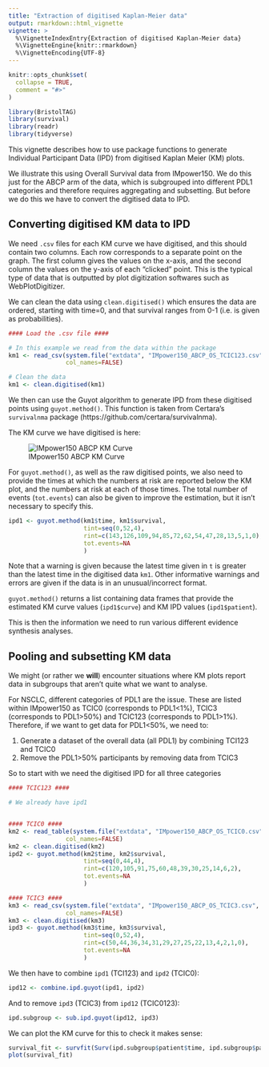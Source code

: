 ---
title: "Extraction of digitised Kaplan-Meier data"
output: rmarkdown::html_vignette
vignette: >
  %\VignetteIndexEntry{Extraction of digitised Kaplan-Meier data}
  %\VignetteEngine{knitr::rmarkdown}
  %\VignetteEncoding{UTF-8}
---

```{r, include = FALSE}
knitr::opts_chunk$set(
  collapse = TRUE,
  comment = "#>"
)
```

```{r setup, results="hide", warning=FALSE, message=FALSE}
library(BristolTAG)
library(survival)
library(readr)
library(tidyverse)
```

This vignette describes how to use package functions to generate Individual Participant Data (IPD) from digitised Kaplan Meier (KM) plots. 

We illustrate this using Overall Survival data from IMpower150. We do this just for the ABCP arm of the data, which is subgrouped into different PDL1 categories and therefore requires aggregating and subsetting. But before we do this we have to convert the digitised data to IPD.


## Converting digitised KM data to IPD

We need `.csv` files for each KM curve we have digitised, and this should contain two columns. Each row corresponds to a separate point on the graph. The first column gives the values on the x-axis, and the second column the values on the y-axis of each "clicked" point. This is the typical type of data that is outputted by plot digitization softwares such as WebPlotDigitizer.

We can clean the data using `clean.digitised()` which ensures the data are ordered, starting with time=0, and that survival ranges from 0-1 (i.e. is given as probabilities).

```{r, results="hide", warning=FALSE, message=FALSE}
#### Load the .csv file ####

# In this example we read from the data within the package
km1 <- read_csv(system.file("extdata", "IMpower150_ABCP_OS_TCIC123.csv", package="BristolTAG"), 
                col_names=FALSE)

# Clean the data
km1 <- clean.digitised(km1)
```

We then can use the Guyot algorithm to generate IPD from these digitised points using `guyot.method()`. This function is taken from Certara's `survivalnma` package (https://github.com/certara/survivalnma). 

The KM curve we have digitised is here:

![IMpower150 ABCP KM Curve](man/figures/IMpower150_OS_TCIC123.png)

For `guyot.method()`, as well as the raw digitised points, we also need to provide the times at which the numbers at risk are reported below the KM plot, and the numbers at risk at each of those times. The total number of events (`tot.events`) can also be given to improve the estimation, but it isn't necessary to specify this.

```{r, results="hide", warning=FALSE, message=FALSE}
ipd1 <- guyot.method(km1$time, km1$survival, 
                     tint=seq(0,52,4),
                     rint=c(143,126,109,94,85,72,62,54,47,28,13,5,1,0),
                     tot.events=NA
                     )
```

Note that a warning is given because the latest time given in `t` is greater than the latest time in the digitised data `km1`. Other informative warnings and errors are given if the data is in an unusual/incorrect format.

`guyot.method()` returns a list containing data frames that provide the estimated KM curve values (`ipd1$curve`) and KM IPD values (`ipd1$patient`).

This is then the information we need to run various different evidence synthesis analyses.


## Pooling and subsetting KM data

We might (or rather we **will**) encounter situations where KM plots report data in subgroups that aren't quite what we want to analyse. 

For NSCLC, different categories of PDL1 are the issue. These are listed within IMpower150 as TCIC0 (corresponds to PDL1<1%), TCIC3 (corresponds to PDL1>50%) and TCIC123 (corresponds to PDL1>1%). Therefore, if we want to get data for PDL1<50%, we need to: 

1. Generate a dataset of the overall data (all PDL1) by combining TCI123 and TCIC0
2. Remove the PDL1>50% participants by removing data from TCIC3

So to start with we need the digitised IPD for all three categories

```{r, results="hide", warning=FALSE, message=FALSE}
#### TCIC123 ####

# We already have ipd1


#### TCIC0 ####
km2 <- read_table(system.file("extdata", "IMpower150_ABCP_OS_TCIC0.csv", package="BristolTAG"), 
                col_names=FALSE)
km2 <- clean.digitised(km2)
ipd2 <- guyot.method(km2$time, km2$survival, 
                     tint=seq(0,44,4),
                     rint=c(120,105,91,75,60,48,39,30,25,14,6,2),
                     tot.events=NA
                     )

#### TCIC3 ####
km3 <- read_csv(system.file("extdata", "IMpower150_ABCP_OS_TCIC3.csv", package="BristolTAG"), 
                col_names=FALSE)
km3 <- clean.digitised(km3)
ipd3 <- guyot.method(km3$time, km3$survival, 
                     tint=seq(0,52,4),
                     rint=c(50,44,36,34,31,29,27,25,22,13,4,2,1,0),
                     tot.events=NA
                     )
```

We then have to combine `ipd1` (TCI123) and `ipd2` (TCIC0):

```{r, results="hide", warning=FALSE, message=FALSE}
ipd12 <- combine.ipd.guyot(ipd1, ipd2)
```

And to remove `ipd3` (TCIC3) from `ipd12` (TCIC0123):

```{r, results="hide", warning=FALSE, message=FALSE}
ipd.subgroup <- sub.ipd.guyot(ipd12, ipd3)
```

We can plot the KM curve for this to check it makes sense:

```{r}
survival_fit <- survfit(Surv(ipd.subgroup$patient$time, ipd.subgroup$patient$event) ~ 1)
plot(survival_fit)
```
